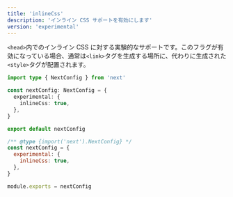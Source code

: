 ```yaml
---
title: 'inlineCss'
description: 'インライン CSS サポートを有効にします'
version: 'experimental'
---
```


`<head>`内でのインライン CSS に対する実験的なサポートです。このフラグが有効になっている場合、通常は`<link>`タグを生成する場所に、代わりに生成された`<style>`タグが配置されます。

<Tabs>
<TabItem value="ts" label="TypeScript">

```ts title="next.config.ts" switcher
import type { NextConfig } from 'next'

const nextConfig: NextConfig = {
  experimental: {
    inlineCss: true,
  },
}

export default nextConfig
```

</TabItem>
<TabItem value="js" label="JavaScript">

```js title="next.config.js" switcher
/** @type {import('next').NextConfig} */
const nextConfig = {
  experimental: {
    inlineCss: true,
  },
}

module.exports = nextConfig
```

</TabItem>
</Tabs>
